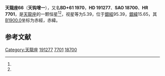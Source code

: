 {{Starbox begin
| name = 天龍座66
}}
{{Starbox observe
| epoch = [[J2000.0|J2000.0]]
| constell = [[天龍座|天龍座]]<ref name=SIMBAD>{{cite web
 | url=http://simbad.u-strasbg.fr/simbad/sim-id?Ident=HR+7701
 | title=Pulsating variable Star
 | publisher=Centre de Données astronomiques de Strasbourg
 | work=SIMBAD
 | accessdate=2012-07-13
 | archive-date=2016-03-16
 | archive-url=https://web.archive.org/web/20160316225600/http://simbad.u-strasbg.fr/simbad/sim-id?Ident=HR+7701
 | dead-url=no
 }}</ref><ref name=DATA>{{cite web
 | url=http://vizier.u-strasbg.fr/viz-bin/VizieR-5?-out.add=.&-source=5050&-corr=PK=HR&-out.max=9999&HR=7701
 | title=VizieR Detailed Page
 | accessdate=2012-07-13
 | archive-date=2016-03-05
 | archive-url=https://web.archive.org/web/20160305044633/http://vizier.u-strasbg.fr/viz-bin/VizieR-5?-out.add=.&-source=5050&-corr=PK=HR&-out.max=9999&HR=7701
 | dead-url=no
 }}</ref>
| 星官 = 
| ra = {{RA|20|5|32.8}}<ref name=SIMBAD /><ref name=DATA />
| dec = {{DEC|+61|59|44}}<ref name=SIMBAD /><ref name=DATA />
| appmag_v = 5.39<ref name=SIMBAD /><ref name=DATA />
}}
{{Starbox character
| class = K3III<ref name=SIMBAD /><ref name=DATA />
| b-v = 1.18<ref name=SIMBAD /><ref name=DATA />
| u-b = 1.29<ref name=SIMBAD /><ref name=DATA />
| r-i = 0.59<ref name=SIMBAD /><ref name=DATA />
| variable = 
}}
{{Starbox astrometry
| radial_v = 1.29
| prop_mo_ra = 6
| parallax = 0.037
| p_error = 
}}
{{Starbox catalog
| names =BD+61 1970，[[SAO星表|SAO]] 18700，[[HD星表|HD]] 191277，[[HR星表|HR]] 7701}}
{{Starbox reference |Simbad=HR+7701}}
{{Starbox end}}

'''天龍座66'''（'''天钩增一'''），又名'''BD+61 1970'''，'''HD 191277'''、'''SAO 18700'''、'''HR 7701'''，是[[天龍座|天龍座]]的一颗恒星<ref name=SIMBAD /><ref name=DATA />，视星等为5.39，位于[[銀道座標系|銀經]]95.39，[[銀道座標系|銀緯]]15.65，其[[B1900.0|B1900.0]]坐标为赤經{{RA|20|3|57.4}}，赤緯{{DEC|+61|15.65|18}}。

== 参考文献 ==
{{reflist}}

{{star-stub}}

{{天龍座恒星}}
{{星官|天钩|9|18}}
[[Category:天龍座|Category:天龍座]]
[[Category:HD和HDE天體|191277]]
[[Category:HR天體|7701]]
[[Category:SAO天體|18700]]